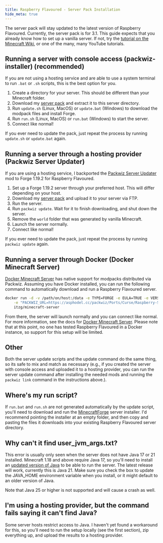 ```yaml
---
title: Raspberry Flavoured - Server Pack Installation
hide_meta: true
---
```


The server pack will stay updated to the latest version of Raspberry Flavoured. Currently, the server pack is for 3.1. This guide expects that you already know how to set up a vanilla server. If not, try the [tutorial on the Minecraft Wiki](https://minecraft.wiki/w/Tutorial:Setting_up_a_Java_Edition_server), or one of the many, many YouTube tutorials.

## Running a server with console access (packwiz-installer) (recommended)

If you are not using a hosting service and are able to use a system terminal to run `.bat` or `.sh` scripts, this is the best option for you.

1. Create a directory for your server. This should be different than your Minecraft folder.
1. Download my [server pack](https://asphodel.cc/resources/cf/Raspberry-Flavoured-3.1-Server-Pack.zip) and extract it to this server directory.
5. Run `update.sh` (Linux, MacOS) or `update.bat` (Windows) to download the modpack files and install Forge.
6. Run `run.sh` (Linux, MacOS) or `run.bat` (Windows) to start the server.
7. Connect like normal!

If you ever need to update the pack, just repeat the process by running `update.sh` or `update.bat` again.

## Running a server through a hosting provider (Packwiz Server Updater)

If you are using a hosting service, I backported the [Packwiz Server Updater](https://modrinth.com/mod/packwiz-server-updater) mod to Forge 1.19.2 for Raspberry Flavoured.

1. Set up a Forge 1.19.2 server through your preferred host. This will differ depending on your host.
1. Download my [server pack](https://asphodel.cc/resources/cf/Raspberry-Flavoured-3.1-Server-Pack.zip) and upload it to your server via FTP.
3. Run the server.
5. Run `packwiz update`. Wait for it to finish downloading, and shut down the server.
6. Remove the `world` folder that was generated by vanilla Minecraft.
7. Launch the server normally.
8. Connect like normal!

If you ever need to update the pack, just repeat the process by running `packwiz update` again.

## Running a server through Docker (Docker Minecraft Server)

[Docker Minecraft Server](https://docker-minecraft-server.readthedocs.io/en/latest/) has native support for modpacks distributed via Packwiz. Assuming you have Docker installed, you can run the following command to automatically download and run a Raspberry Flavoured server.

```bash
docker run -d -v /path/on/host:/data -e TYPE=FORGE -e EULA=TRUE -e VERSION=1.19.2 \
    -e "PACKWIZ_URL=https://asphodel.cc/packwiz/Ports/Curse/Raspberry-Server/pack.toml" \
    itzg/minecraft-server
```

From there, the server will launch normally and you can connect like normal. For more information, see the docs for [Docker Minecraft Server](https://docker-minecraft-server.readthedocs.io/en/latest/mods-and-plugins/packwiz/). Please note that at this point, no one has tested Raspberry Flavoured in a Docker instance, so support for this setup will be limited.

## Other
Both the server update scripts and the update command do the same thing, so its safe to mix and match as necessary (e.g., if you created the server with console access and uploaded it to a hosting provider, you can run the server update command after installing the needed mods and running the `packwiz link` command in the instructions above.).

## Where's my run script?
If `run.bat` and `run.sh` are not generated automatically by the update script, you'll need to download and run the [MinecraftForge](https://maven.minecraftforge.net/net/minecraftforge/forge/1.19.2-43.4.12/forge-1.19.2-43.4.12-installer.jar) server installer. I'd recommend pointing the installer at an empty folder, and then copy and pasting the files it downloads into your existing Raspberry Flavoured server directory.

## Why can't it find user_jvm_args.txt?

This error is usually only seen when the server does not have Java 17 or 21 installed. Minecraft 1.18 and above require Java 17, so you'll need to install an [updated version of Java](https://adoptium.net/) to be able to run the server. The latest release will work, currently this is Java 21. Make sure you check the box to update the JAVA_HOME environment variable when you install, or it might default to an older version of Java.

Note that Java 25 or higher is not supported and will cause a crash as well.

## I'm using a hosting provider, but the command fails saying it can't find Java?

Some server hosts restrict access to Java. I haven't yet found a workaround for this, so you'll need to run the setup locally (see the first section), zip everything up, and upload the results to a hosting provider. 
